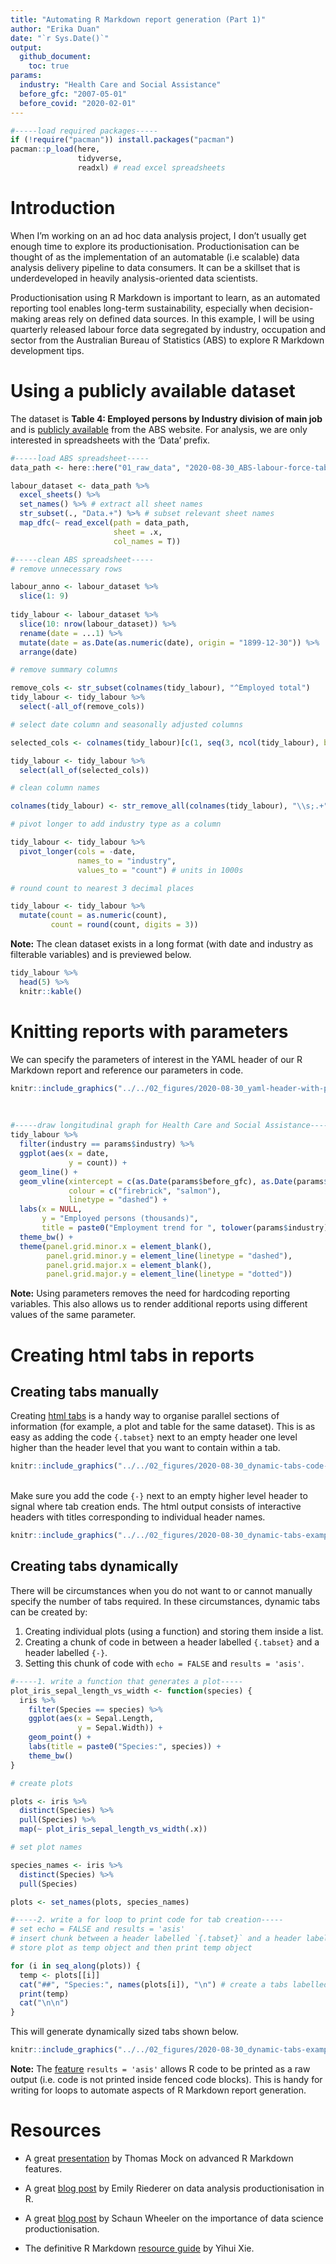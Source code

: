 ---
title: "Automating R Markdown report generation (Part 1)"
author: "Erika Duan"
date: "`r Sys.Date()`"
output:
  github_document:
    toc: true
params:
  industry: "Health Care and Social Assistance"
  before_gfc: "2007-05-01"
  before_covid: "2020-02-01"
--- 

```{r, echo = TRUE, message = FALSE, warning = FALSE}  
#-----load required packages-----  
if (!require("pacman")) install.packages("pacman")
pacman::p_load(here,  
               tidyverse,
               readxl) # read excel spreadsheets  
```


# Introduction  

When I'm working on an ad hoc data analysis project, I don't usually get enough time to explore its productionisation. Productionisation can be thought of as the implementation of an automatable (i.e scalable) data analysis delivery pipeline to data consumers. It can be a skillset that is underdeveloped in heavily analysis-oriented data scientists.    

Productionisation using R Markdown is important to learn, as an automated reporting tool enables long-term sustainability, especially when decision-making areas rely on defined data sources. In this example, I will be using quarterly released labour force data segregated by industry, occupation and sector from the Australian Bureau of Statistics (ABS) to explore R Markdown development tips.   


# Using a publicly available dataset    

The dataset is **Table 4: Employed persons by Industry division of main job** and is [publicly available](https://beta.abs.gov.au/statistics/labour/employment-and-unemployment/labour-force-australia-detailed/latest-release#industry-occupation-and-sector) from the ABS website. For analysis, we are only interested in spreadsheets with the 'Data' prefix.       

```{r, message = FALSE, warning = FALSE}
#-----load ABS spreadsheet-----
data_path <- here::here("01_raw_data", "2020-08-30_ABS-labour-force-table-4.xls")

labour_dataset <- data_path %>%
  excel_sheets() %>%
  set_names() %>% # extract all sheet names  
  str_subset(., "Data.+") %>% # subset relevant sheet names    
  map_dfc(~ read_excel(path = data_path,
                       sheet = .x, 
                       col_names = T))    
```

```{r}
#-----clean ABS spreadsheet-----   
# remove unnecessary rows  

labour_anno <- labour_dataset %>% 
  slice(1: 9)
  
tidy_labour <- labour_dataset %>%
  slice(10: nrow(labour_dataset)) %>%
  rename(date = ...1) %>%
  mutate(date = as.Date(as.numeric(date), origin = "1899-12-30")) %>%
  arrange(date)

# remove summary columns  

remove_cols <- str_subset(colnames(tidy_labour), "^Employed total")  
tidy_labour <- tidy_labour %>%
  select(-all_of(remove_cols))  

# select date column and seasonally adjusted columns    

selected_cols <- colnames(tidy_labour)[c(1, seq(3, ncol(tidy_labour), by = 3))] 

tidy_labour <- tidy_labour %>%
  select(all_of(selected_cols))  

# clean column names  

colnames(tidy_labour) <- str_remove_all(colnames(tidy_labour), "\\s;.+")

# pivot longer to add industry type as a column   

tidy_labour <- tidy_labour %>%
  pivot_longer(cols = -date,
               names_to = "industry",
               values_to = "count") # units in 1000s  

# round count to nearest 3 decimal places  

tidy_labour <- tidy_labour %>%
  mutate(count = as.numeric(count),
         count = round(count, digits = 3))   
```

**Note:** The clean dataset exists in a long format (with date and industry as filterable variables) and is previewed below.   

```{r, echo = FALSE}  
tidy_labour %>% 
  head(5) %>%  
  knitr::kable()
```


# Knitting reports with parameters    

We can specify the parameters of interest in the YAML header of our R Markdown report and reference our parameters in code.         

```{r, echo = FALSE, fig.align = 'center', fig.show = 'hold', out.width = '55%'} 
knitr::include_graphics("../../02_figures/2020-08-30_yaml-header-with-params.png")   
```
  
<br>  
  
```{r, fig.align = 'center', fig.show = 'hold', out.width = '60%'}
#-----draw longitudinal graph for Health Care and Social Assistance-----  
tidy_labour %>%
  filter(industry == params$industry) %>%
  ggplot(aes(x = date,
             y = count)) +
  geom_line() + 
  geom_vline(xintercept = c(as.Date(params$before_gfc), as.Date(params$before_covid)),
             colour = c("firebrick", "salmon"),
             linetype = "dashed") + 
  labs(x = NULL,
       y = "Employed persons (thousands)",
       title = paste0("Employment trend for ", tolower(params$industry))) + 
  theme_bw() + 
  theme(panel.grid.minor.x = element_blank(),
        panel.grid.minor.y = element_line(linetype = "dashed"),
        panel.grid.major.x = element_blank(),
        panel.grid.major.y = element_line(linetype = "dotted"))
```

**Note:** Using parameters removes the need for hardcoding reporting variables. This also allows us to render additional reports using different values of the same parameter.     


# Creating html tabs in reports 


## Creating tabs manually  

Creating [html tabs](https://bookdown.org/yihui/rmarkdown-cookbook/html-tabs.html) is a handy way to organise parallel sections of information (for example, a plot and table for the same dataset). This is as easy as adding the code `{.tabset}` next to an empty header one level higher than the header level that you want to contain within a tab.     

```{r, echo = FALSE, fig.align = 'center', fig.show = 'hold', out.width = '80%'}     
knitr::include_graphics("../../02_figures/2020-08-30_dynamic-tabs-code-1.png")    
```

<br> 
Make sure you add the code `{-}` next to an empty higher level header to signal where tab creation ends. The html output consists of interactive headers with titles corresponding to individual header names.      

```{r, echo = FALSE, fig.align = 'center', fig.show = 'hold', out.width = '60%'}     
knitr::include_graphics("../../02_figures/2020-08-30_dynamic-tabs-example-1.png")    
```


## Creating tabs dynamically    

There will be circumstances when you do not want to or cannot manually specify the number of tabs required. In these circumstances, dynamic tabs can be created by:  

1. Creating individual plots (using a function) and storing them inside a list.  
2. Creating a chunk of code in between a header labelled `{.tabset}` and a header labelled `{-}`.
3. Setting this chunk of code with `echo = FALSE` and `results = 'asis'`.    

```{r, echo = TRUE, results = 'hide'}
#-----1. write a function that generates a plot-----
plot_iris_sepal_length_vs_width <- function(species) {
  iris %>%
    filter(Species == species) %>%
    ggplot(aes(x = Sepal.Length,
               y = Sepal.Width)) +
    geom_point() + 
    labs(title = paste0("Species:", species)) +  
    theme_bw()
}

# create plots  

plots <- iris %>%
  distinct(Species) %>%
  pull(Species) %>%
  map(~ plot_iris_sepal_length_vs_width(.x)) 

# set plot names  

species_names <- iris %>%
  distinct(Species) %>%
  pull(Species) 

plots <- set_names(plots, species_names)
```

```{r, echo = TRUE, message = FALSE, fig.show = 'hide', results = 'hide'}
#-----2. write a for loop to print code for tab creation-----  
# set echo = FALSE and results = 'asis'  
# insert chunk between a header labelled `{.tabset}` and a header labelled `{-}`  
# store plot as temp object and then print temp object

for (i in seq_along(plots)) {
  temp <- plots[[i]]
  cat("##", "Species:", names(plots[i]), "\n") # create a tabs labelled using the plot name
  print(temp) 
  cat("\n\n")
}
```

This will generate dynamically sized tabs shown below.  

```{r, echo = FALSE, fig.align = 'center', fig.show = 'hold', out.width = '80%'}     
knitr::include_graphics("../../02_figures/2020-08-30_dynamic-tabs-example-2.png")    
```

**Note:** The [feature](https://bookdown.org/yihui/rmarkdown-cookbook/results-asis.html) `results = 'asis'` allows R code to be printed as a raw output (i.e. code is not printed inside fenced code blocks). This is handy for writing for loops to automate aspects of R Markdown report generation.       


# Resources   

+ A great [presentation](bit.ly/marvelRMD) by Thomas Mock on advanced R Markdown features.      

+ A great [blog post](https://emilyriederer.netlify.app/post/rmddd-tech-appendix/) by Emily Riederer on data analysis productionisation in R.        

+ A great [blog post](https://towardsdatascience.com/what-does-it-mean-to-productionize-data-science-82e2e78f044c) by Schaun Wheeler on the importance of data science productionisation.     

+ The definitive R Markdown [resource guide](https://bookdown.org/yihui/rmarkdown-cookbook/html-tabs.html) by Yihui Xie.      